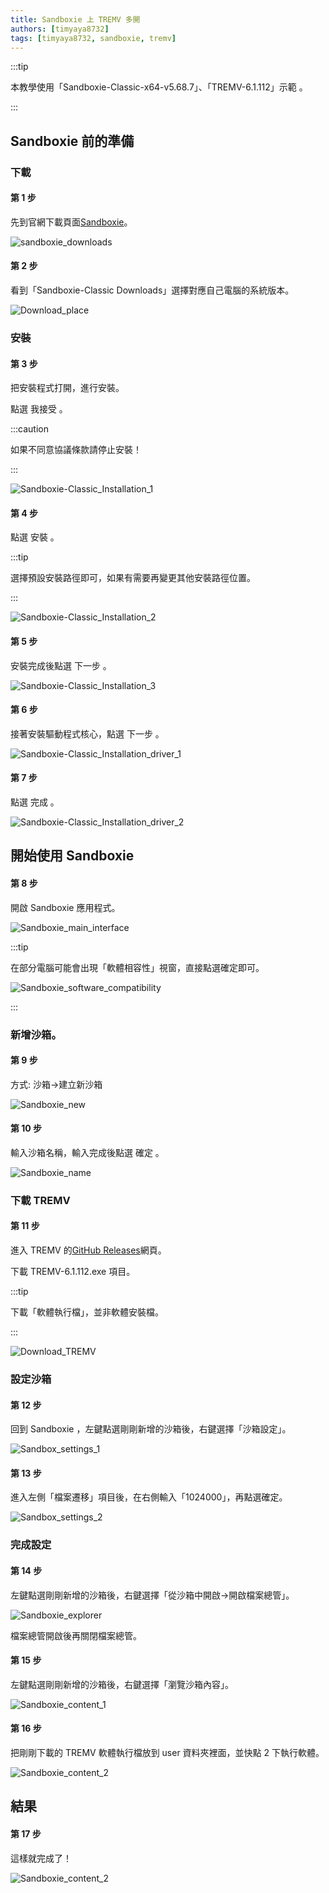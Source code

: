 ```yaml
---
title: Sandboxie 上 TREMV 多開
authors: [timyaya8732]
tags: [timyaya8732, sandboxie, tremv]
---
```


:::tip

本教學使用「Sandboxie-Classic-x64-v5.68.7」、「TREMV-6.1.112」示範 。

:::

## Sandboxie 前的準備

### 下載

#### 第 1 步

先到官網下載頁面[Sandboxie](https://sandboxie-plus.com/downloads/)。

![sandboxie_downloads](../../static/img/sandboxie/sandboxie_downloads.jpg)

#### 第 2 步

看到「Sandboxie-Classic Downloads」選擇對應自己電腦的系統版本。

![Download_place](../../static/img/sandboxie/Download_place.jpg)

### 安裝

#### 第 3 步

把安裝程式打開，進行安裝。

點選 我接受 。

:::caution

如果不同意協議條款請停止安裝！

:::

![Sandboxie-Classic_Installation_1](../../static/img/sandboxie/Sandboxie-Classic_Installation_1.jpg)

#### 第 4 步

點選 安裝 。

:::tip

選擇預設安裝路徑即可，如果有需要再變更其他安裝路徑位置。

:::

![Sandboxie-Classic_Installation_2](../../static/img/sandboxie/Sandboxie-Classic_Installation_2.jpg)

#### 第 5 步

安裝完成後點選 下一步 。

![Sandboxie-Classic_Installation_3](../../static/img/sandboxie/Sandboxie-Classic_Installation_3.jpg)

#### 第 6 步

接著安裝驅動程式核心，點選 下一步 。

![Sandboxie-Classic_Installation_driver_1](../../static/img/sandboxie/Sandboxie-Classic_Installation_driver_1.jpg)

#### 第 7 步

點選 完成 。

![Sandboxie-Classic_Installation_driver_2](../../static/img/sandboxie/Sandboxie-Classic_Installation_driver_2.jpg)

## 開始使用 Sandboxie

#### 第 8 步

開啟 Sandboxie 應用程式。

![Sandboxie_main_interface](../../static/img/sandboxie/Sandboxie_main_interface.jpg)

:::tip

在部分電腦可能會出現「軟體相容性」視窗，直接點選確定即可。

![Sandboxie_software_compatibility](../../static/img/sandboxie/Sandboxie_software_compatibility.jpg)

:::

### 新增沙箱。

#### 第 9 步

方式: 沙箱->建立新沙箱

![Sandboxie_new](../../static/img/sandboxie/Sandboxie_new.jpg)

#### 第 10 步

輸入沙箱名稱，輸入完成後點選 確定 。

![Sandboxie_name](../../static/img/sandboxie/Sandboxie_name.jpg)

### 下載 TREMV

#### 第 11 步

進入 TREMV 的[GitHub Releases](https://github.com/yayacat/TREM/releases)網頁。

下載 TREMV-6.1.112.exe 項目。

:::tip

下載「軟體執行檔」，並非軟體安裝檔。

:::

![Download_TREMV](../../static/img/sandboxie/Download_TREMV.jpg)

### 設定沙箱

#### 第 12 步

回到 Sandboxie ，左鍵點選剛剛新增的沙箱後，右鍵選擇「沙箱設定」。

![Sandbox_settings_1](../../static/img/sandboxie/Sandbox_settings_1.jpg)

#### 第 13 步

進入左側「檔案遷移」項目後，在右側輸入「1024000」，再點選確定。

![Sandbox_settings_2](../../static/img/sandboxie/Sandbox_settings_2.jpg)

### 完成設定

#### 第 14 步

左鍵點選剛剛新增的沙箱後，右鍵選擇「從沙箱中開啟->開啟檔案總管」。

![Sandboxie_explorer](../../static/img/sandboxie/Sandboxie_explorer.jpg)

檔案總管開啟後再關閉檔案總管。

#### 第 15 步

左鍵點選剛剛新增的沙箱後，右鍵選擇「瀏覽沙箱內容」。

![Sandboxie_content_1](../../static/img/sandboxie/Sandboxie_content_1.jpg)

#### 第 16 步

把剛剛下載的 TREMV 軟體執行檔放到 user 資料夾裡面，並快點 2 下執行軟體。

![Sandboxie_content_2](../../static/img/sandboxie/Sandboxie_content_2.jpg)

## 結果

#### 第 17 步

這樣就完成了！

![Sandboxie_content_2](../../static/img/sandboxie/TREMV.jpg)
